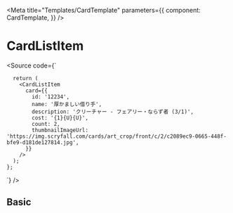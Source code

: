 

<Meta
  title="Templates/CardTemplate"
  parameters={{
    component: CardTemplate,
  }}
/>

# CardListItem

<Source code={`
     
      return (
        <CardListItem
          card={{
            id: '12234',
            name: '厚かましい借り手',
            description: 'クリーチャー - フェアリー・ならず者 (3/1)',
            cost: '{1}{U}{U}',
            count: 2,
            thumbnailImageUrl: 'https://img.scryfall.com/cards/art_crop/front/c/2/c2089ec9-0665-448f-bfe9-d181de127814.jpg',
          }}
        />
      );
    };
`} />

<Props of={CardTemplate} />

## Basic

<Preview withSource="open">
  <Story name="Basic" >
    <Router>
      <CardTemplate
        title="Oko, Thief of Crowns"
        backButtonProps={{ to: '/home' }}
        cardImages={[{ url: 'https://img.scryfall.com/cards/large/front/3/4/3462a3d0-5552-49fa-9eb7-100960c55891.jpg' }]}
        cardText={{
          spells: [
            {
                name: 'Oko, Thief of Crowns',
                convertedManaCost: 3,
                manaCost: '{1}{G}{U}',
                supertypes: ['Legendary'],
                types: ['Planeswalker'],
                subtypes: ['Oko'],
                loyalty: '4',
                text: `[+2]: Create a Food token. (It's an artifact with "{2}, {T}, Sacrifice this artifact: You gain 3 life.")
  [+1]: Target artifact or creature loses all abilities and becomes a green Elk creature with base power and toughness 3/3.
  [−5]: Exchange control of target artifact or creature you control and target creature an opponent controls with power 3 or less.`,
            }
          ],
          meta: {
            set: ['ELD', 'PELD'],
            rarity: 'mythic',
            artist: 'Wesley Burt',
          },
          legalities: {
            brawl: 'Banned',
            commander: 'Legal',
            duel: 'Legal',
            future: 'Banned',
            historic: 'Banned',
            legacy: 'Legal',
            modern: 'Banned',
            penny: '',
            pioneer: 'Banned',
            standard: 'Banned',
            vintage: 'Legal',
          }
        }}
      />
    </Router>
  </Story>
  <Story name="Adventure Card" >
    <Router>
      <CardTemplate
        title="Brazen Borrower"
        backButtonProps={{ to: '/home' }}
        cardImages={[{ url: 'https://img.scryfall.com/cards/large/front/c/2/c2089ec9-0665-448f-bfe9-d181de127814.jpg' }]}
        cardText={{
          spells: [
            {
                name: 'Brazen Borrower',
                convertedManaCost: 3,
                manaCost: '{1}{U}{U}',
                supertypes: [],
                types: ['Creature'],
                subtypes: ['Faerie', 'Rogue'],
                power: '3',
                toughness: '1',
                text: `Flash
Flying
Brazen Borrower can block only creatures with flying.`,
            },
            {
                name: 'Petty Theft',
                convertedManaCost: 3,
                manaCost: '{1}{U}',
                supertypes: [],
                types: ['Instant'],
                subtypes: ['Adventure'],
                text: `Return target nonland permanent an opponent controls to its owner's hand.`,
            },
          ],
          meta: {
            set: ['ELD', 'PELD'],
            rarity: 'mythic',
            artist: 'Iris Compiet',
          },
          legalities: {
            brawl: 'Legal',
            commander: 'Legal',
            duel: 'Legal',
            future: 'Legal',
            historic: 'Legal',
            legacy: 'Legal',
            modern: 'Legal',
            penny: '',
            pioneer: 'Legal',
            standard: 'Legal',
            vintage: 'Legal',
          }
        }}
      />
    </Router>
  </Story>
  <Story name="Split Card" >
    <Router>
      <CardTemplate
        title={undefined}
        backButtonProps={{ to: '/home' }}
        cardImages={[{ url: 'https://img.scryfall.com/cards/large/front/e/0/e0644c92-4d67-475e-8c8e-0e2c493682fb.jpg' }]}
        cardText={{
          spells: [
            {
                name: 'Expansion',
                manaCost: '{U/R}{U/R}',
                supertypes: [],
                types: ['Instant'],
                subtypes: [],
                text: `Copy target instant or sorcery spell with converted mana cost 4 or less. You may choose new targets for the copy.`,
            },
            {
                name: 'Explosion',
                manaCost: '{X}{U}{U}{R}{R}',
                supertypes: [],
                types: ['Instant'],
                subtypes: [],
                text: `Explosion deals X damage to any target. Target player draws X cards.`,
            },
          ],
          meta: {
            set: ['GRN', 'PGRN'],
            rarity: 'rare',
            artist: 'Deruchenko Alexander',
          },
          legalities: {
            brawl: 'Legal',
            commander: 'Legal',
            duel: 'Legal',
            future: 'Legal',
            historic: 'Legal',
            legacy: 'Legal',
            modern: 'Legal',
            penny: '',
            pioneer: 'Legal',
            standard: 'Legal',
            vintage: 'Legal',
          }
        }}
      />
    </Router>
  </Story>
</Preview>

